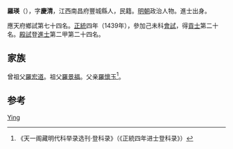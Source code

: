 '''羅瑛'''（{{bd|1401年||？}}），字'''慶清'''，江西南昌府豐城縣人，民籍。[[明朝|明朝]]政治人物。進士出身。

應天府鄉試第七十四名。[[正统_(年号)|正統]]四年（1439年），參加己未科[[會試|會試]]，得[[貢士|貢士]]第二十名。[[殿試|殿試]]登[[進士|進士]]第二甲第二十四名。

== 家族 ==
曾祖父[[羅宏道|羅宏道]]。祖父[[羅景福|羅景福]]。父亲[[羅懷玉|羅懷玉]]<ref>《天一阁藏明代科举录选刊·登科录》（《正統四年进士登科录》）</ref>。

== 参考 ==
{{reflist}}

{{明朝人物小作品}}
{{正統四年己未科殿試金榜}}

{{Authority control}}
{{DEFAULTSORT:Luo罗}}
[[Category:罗姓|Ying]]